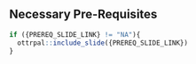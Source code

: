 ## Necessary Pre-Requisites

<!--
Put this in some sort of box to bring attention to it
-->

```r
if ({PREREQ_SLIDE_LINK} != "NA"){
  ottrpal::include_slide({PREREQ_SLIDE_LINK})
}
```

<!--
Is there a way to link to the pre-req course here with the info we have?
-->
